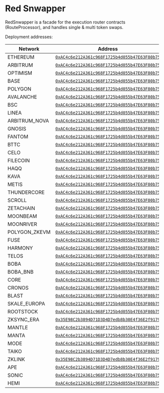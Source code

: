 # Red Snwapper

RedSnwapper is a facade for the execution router contracts (RouteProcessor), and handles single & multi token swaps.

Deployment addresses:

| Network       | Address                                                                                                                                  |
|---------------|------------------------------------------------------------------------------------------------------------------------------------------|
| ETHEREUM      | [`0xAC4c6e212A361c968F1725b4d055b47E63F80b75`](https://etherscan.io/address/0xAC4c6e212A361c968F1725b4d055b47E63F80b75)                  |
| ARBITRUM      | [`0xAC4c6e212A361c968F1725b4d055b47E63F80b75`](https://arbiscan.io/address/0xAC4c6e212A361c968F1725b4d055b47E63F80b75)                   |
| OPTIMISM      | [`0xAC4c6e212A361c968F1725b4d055b47E63F80b75`](https://optimistic.etherscan.io/address/0xAC4c6e212A361c968F1725b4d055b47E63F80b75)       |
| BASE          | [`0xAC4c6e212A361c968F1725b4d055b47E63F80b75`](https://basescan.org/address/0xAC4c6e212A361c968F1725b4d055b47E63F80b75)                  |
| POLYGON       | [`0xAC4c6e212A361c968F1725b4d055b47E63F80b75`](https://polygonscan.com/address/0xAC4c6e212A361c968F1725b4d055b47E63F80b75)               |
| AVALANCHE     | [`0xAC4c6e212A361c968F1725b4d055b47E63F80b75`](https://snowtrace.io/address/0xAC4c6e212A361c968F1725b4d055b47E63F80b75)                  |
| BSC           | [`0xAC4c6e212A361c968F1725b4d055b47E63F80b75`](https://bscscan.com/address/0xAC4c6e212A361c968F1725b4d055b47E63F80b75)                   |
| LINEA         | [`0xAC4c6e212A361c968F1725b4d055b47E63F80b75`](https://lineascan.io/address/0xAC4c6e212A361c968F1725b4d055b47E63F80b75)                  |
| ARBITRUM_NOVA | [`0xAC4c6e212A361c968F1725b4d055b47E63F80b75`](https://nova.arbiscan.io/address/0xAC4c6e212A361c968F1725b4d055b47E63F80b75)              |
| GNOSIS        | [`0xAC4c6e212A361c968F1725b4d055b47E63F80b75`](https://gnosisscan.io/address/0xAC4c6e212A361c968F1725b4d055b47E63F80b75)                 |
| FANTOM        | [`0xAC4c6e212A361c968F1725b4d055b47E63F80b75`](https://ftmscan.com/address/0xAC4c6e212A361c968F1725b4d055b47E63F80b75)                   |
| BTTC          | [`0xAC4c6e212A361c968F1725b4d055b47E63F80b75`](https://bttcscan.com/address/0xAC4c6e212A361c968F1725b4d055b47E63F80b75)                  |
| CELO          | [`0xAC4c6e212A361c968F1725b4d055b47E63F80b75`](https://explorer.celo.org/address/0xAC4c6e212A361c968F1725b4d055b47E63F80b75)             |
| FILECOIN      | [`0xAC4c6e212A361c968F1725b4d055b47E63F80b75`](https://filfox.info/en/address/0xAC4c6e212A361c968F1725b4d055b47E63F80b75)                |
| HAQQ          | [`0xAC4c6e212A361c968F1725b4d055b47E63F80b75`](https://haqqexplorer.io/address/0xAC4c6e212A361c968F1725b4d055b47E63F80b75)               |
| KAVA          | [`0xAC4c6e212A361c968F1725b4d055b47E63F80b75`](https://explorer.kava.io/address/0xAC4c6e212A361c968F1725b4d055b47E63F80b75)              |
| METIS         | [`0xAC4c6e212A361c968F1725b4d055b47E63F80b75`](https://andromeda-explorer.metis.io/address/0xAC4c6e212A361c968F1725b4d055b47E63F80b75)   |
| THUNDERCORE   | [`0xAC4c6e212A361c968F1725b4d055b47E63F80b75`](https://scan.thundercore.com/address/0xAC4c6e212A361c968F1725b4d055b47E63F80b75)          |
| SCROLL        | [`0xAC4c6e212A361c968F1725b4d055b47E63F80b75`](https://scrollscan.io/address/0xAC4c6e212A361c968F1725b4d055b47E63F80b75)                 |
| ZETACHAIN     | [`0xAC4c6e212A361c968F1725b4d055b47E63F80b75`](https://zetascan.io/address/0xAC4c6e212A361c968F1725b4d055b47E63F80b75)                   |
| MOONBEAM      | [`0xAC4c6e212A361c968F1725b4d055b47E63F80b75`](https://moonscan.io/address/0xAC4c6e212A361c968F1725b4d055b47E63F80b75)                   |
| MOONRIVER     | [`0xAC4c6e212A361c968F1725b4d055b47E63F80b75`](https://moonriver.moonscan.io/address/0xAC4c6e212A361c968F1725b4d055b47E63F80b75)         |
| POLYGON_ZKEVM | [`0xAC4c6e212A361c968F1725b4d055b47E63F80b75`](https://zkevm.polygonscan.com/address/0xAC4c6e212A361c968F1725b4d055b47E63F80b75)         |
| FUSE          | [`0xAC4c6e212A361c968F1725b4d055b47E63F80b75`](https://explorer.fuse.io/address/0xAC4c6e212A361c968F1725b4d055b47E63F80b75)              |
| HARMONY       | [`0xAC4c6e212A361c968F1725b4d055b47E63F80b75`](https://explorer.harmony.one/address/0xAC4c6e212A361c968F1725b4d055b47E63F80b75)          |
| TELOS         | [`0xAC4c6e212A361c968F1725b4d055b47E63F80b75`](https://www.teloscan.io/address/0xAC4c6e212A361c968F1725b4d055b47E63F80b75)               |
| BOBA          | [`0xAC4c6e212A361c968F1725b4d055b47E63F80b75`](https://bobascan.com/address/0xAC4c6e212A361c968F1725b4d055b47E63F80b75)                  |
| BOBA_BNB      | [`0xAC4c6e212A361c968F1725b4d055b47E63F80b75`](https://bscscan.com/address/0xAC4c6e212A361c968F1725b4d055b47E63F80b75)                   |
| CORE          | [`0xAC4c6e212A361c968F1725b4d055b47E63F80b75`](https://scan.coredao.org/address/0xAC4c6e212A361c968F1725b4d055b47E63F80b75)              |
| CRONOS        | [`0xAC4c6e212A361c968F1725b4d055b47E63F80b75`](https://cronoscan.com/address/0xAC4c6e212A361c968F1725b4d055b47E63F80b75)                 |
| BLAST         | [`0xAC4c6e212A361c968F1725b4d055b47E63F80b75`](https://explorer.blastscan.io/address/0xAC4c6e212A361c968F1725b4d055b47E63F80b75)         |
| SKALE_EUROPA  | [`0xAC4c6e212A361c968F1725b4d055b47E63F80b75`](https://europa.explorer.skale.network/address/0xAC4c6e212A361c968F1725b4d055b47E63F80b75) |
| ROOTSTOCK     | [`0xAC4c6e212A361c968F1725b4d055b47E63F80b75`](https://explorer.rsk.co/address/0xAC4c6e212A361c968F1725b4d055b47E63F80b75)               |
| ZKSYNC_ERA    | [`0x35E98C2b3894D71D3D4D7edb8b30E4f36E2f9179`](https://zksync.io/address/0x35E98C2b3894D71D3D4D7edb8b30E4f36E2f9179)                     |
| MANTLE        | [`0xAC4c6e212A361c968F1725b4d055b47E63F80b75`](https://explorer.mantle.xyz/address/0xAC4c6e212A361c968F1725b4d055b47E63F80b75)           |
| MANTA         | [`0xAC4c6e212A361c968F1725b4d055b47E63F80b75`](https://mantascan.com/address/0xAC4c6e212A361c968F1725b4d055b47E63F80b75)                 |
| MODE          | [`0xAC4c6e212A361c968F1725b4d055b47E63F80b75`](https://explorer.modescan.io/address/0xAC4c6e212A361c968F1725b4d055b47E63F80b75)          |
| TAIKO         | [`0xAC4c6e212A361c968F1725b4d055b47E63F80b75`](https://explorer.taiko.xyz/address/0xAC4c6e212A361c968F1725b4d055b47E63F80b75)            |
| ZKLINK        | [`0x35E98C2b3894D71D3D4D7edb8b30E4f36E2f9179`](https://zklink.explorer.io/address/0x35E98C2b3894D71D3D4D7edb8b30E4f36E2f9179)            |
| APE           | [`0xAC4c6e212A361c968F1725b4d055b47E63F80b75`](https://apexplorer.io/address/0xAC4c6e212A361c968F1725b4d055b47E63F80b75)                 |
| SONIC         | [`0xAC4c6e212A361c968F1725b4d055b47E63F80b75`](https://sonicscan.io/address/0xAC4c6e212A361c968F1725b4d055b47E63F80b75)                  |
| HEMI          | [`0xAC4c6e212A361c968F1725b4d055b47E63F80b75`](https://hemiexplorer.io/address/0xAC4c6e212A361c968F1725b4d055b47E63F80b75)               |
